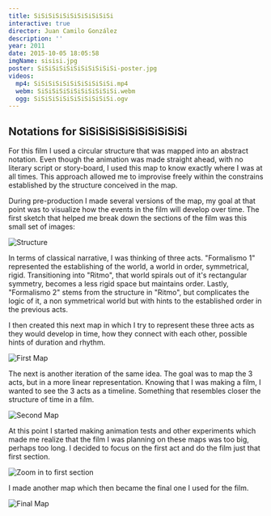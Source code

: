 ```yaml
---
title: SiSiSiSiSiSiSiSiSiSiSi
interactive: true
director: Juan Camilo González
description: ''
year: 2011
date: 2015-10-05 18:05:58
imgName: sisisi.jpg
poster: SiSiSiSiSiSiSiSiSiSiSi-poster.jpg
videos:
  mp4: SiSiSiSiSiSiSiSiSiSiSi.mp4
  webm: SiSiSiSiSiSiSiSiSiSiSi.webm
  ogg: SiSiSiSiSiSiSiSiSiSiSi.ogv
---
```


## Notations for SiSiSiSiSiSiSiSiSiSiSi

For this film I used a circular structure that was mapped into an abstract notation. Even though the animation was made straight ahead, with no literary script or story-board, I used this map to know exactly where I was at all times. This approach allowed me to improvise freely within the constrains established by the structure conceived in the map.

During pre-production I made several versions of the map, my goal at that point was to visualize how the events in the film will develop over time. The first sketch that helped me break down the sections of the film was this small set of images:

![Structure](/img/notations/sisisi-estructura.jpg)

In terms of classical narrative, I was thinking of three acts. "Formalismo 1" represented the establishing of the world, a world in order, symmetrical, rigid. Transitioning into "Ritmo", that world spirals out of it's rectangular symmetry, becomes a less rigid space but maintains order. Lastly, "Formalismo 2" stems from the structure in "Ritmo", but complicates the logic of it, a non symmetrical world but with hints to the established order in the previous acts.

I then created this next map in which I try to represent these three acts as they would develop in time, how they connect with each other, possible hints of duration and rhythm.

![First Map](/img/notations/sisisi-first-map.jpg)

The next is another iteration of the same idea. The goal was to map the 3 acts, but in a more linear representation. Knowing that I was making a film, I wanted to see the 3 acts as a timeline. Something that resembles closer the structure of time in a film.

![Second Map](/img/notations/sisisi-second-map.jpg)

At this point I started making animation tests and other experiments which made me realize that the film I was planning on these maps was too big, perhaps too long. I decided to focus on the first act and do the film just that first section.

![Zoom in to first section](/img/notations/sisisi-final-zoom.jpg)

I made another map which then became the final one I used for the film.

![Final Map](/img/notations/sisisi-final-map.jpg)
